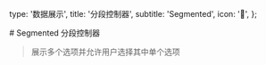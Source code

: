   type: '数据展示',
  title: '分段控制器',
  subtitle: 'Segmented',
  icon: '💮',
};

<Box>
# Segmented 分段控制器

> 展示多个选项并允许用户选择其中单个选项

<SandboxGroup name="segmented" />
</Box>
<Box text={api} />
